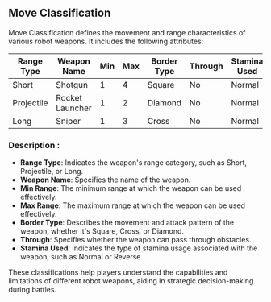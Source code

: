 ## Move Classification

Move Classification defines the movement and range characteristics of various robot weapons. It includes the following attributes:

| Range Type | Weapon Name     | Min | Max | Border Type | Through | Stamina Used |
| ---------- | --------------- | --- | --- | -------------- |--|---------- |
| Short      | Shotgun         | 1   | 4   | Square         |No|Normal       |
| Projectile | Rocket Launcher | 1   | 2   | Diamond        |No|Normal       |
| Long       | Sniper          | 1   | 3   | Cross          |No|Normal       |

### Description : 

- **Range Type**: Indicates the weapon's range category, such as Short, Projectile, or Long.
- **Weapon Name**: Specifies the name of the weapon.
- **Min Range**: The minimum range at which the weapon can be used effectively.
- **Max Range**: The maximum range at which the weapon can be used effectively.
- **Border Type**: Describes the movement and attack pattern of the weapon, whether it's Square, Cross, or Diamond.
- **Through**: Specifies whether the weapon can pass through obstacles.
- **Stamina Used**: Indicates the type of stamina usage associated with the weapon, such as Normal or Reverse

These classifications help players understand the capabilities and limitations of different robot weapons, aiding in strategic decision-making during battles.